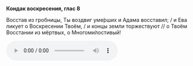 **Кондак воскресения, глас 8**

Восстав из гробницы, Ты воздвиг уме́рших и Адама восставил; / и Ева ликует о Воскресении Твоём, / и концы земли торжествуют // о Твоём Восстании из мёртвых, о Многоми́лостивый!

<audio controls>
    <source
        src="https://psmb-neos-resources.hb.bizmrg.com/target/psmb/ec14fabc9a0500521367d1150615fb371dc0465f/%D0%9A%D0%BE%D0%BD%D0%B4%D0%B0%D0%BA%20%D0%B3%D0%BB%D0%B0%D1%81%208.mp3"
        type="audio/mpeg"
    />
</audio>
